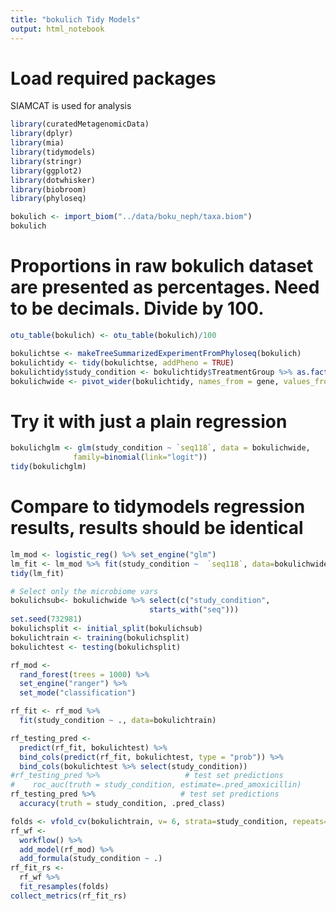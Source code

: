 ```yaml
---
title: "bokulich Tidy Models"
output: html_notebook
---
```


# Load required packages

SIAMCAT is used for analysis

```r
library(curatedMetagenomicData)
library(dplyr)
library(mia)
library(tidymodels)
library(stringr)
library(ggplot2)
library(dotwhisker)
library(biobroom)
library(phyloseq)
```

```r

bokulich <- import_biom("../data/boku_neph/taxa.biom")
bokulich
```


# Proportions in raw bokulich dataset are presented as percentages. Need to be decimals. Divide by 100.
```r
otu_table(bokulich) <- otu_table(bokulich)/100
```


```r
bokulichtse <- makeTreeSummarizedExperimentFromPhyloseq(bokulich)
bokulichtidy <- tidy(bokulichtse, addPheno = TRUE)
bokulichtidy$study_condition <- bokulichtidy$TreatmentGroup %>% as.factor()
bokulichwide <- pivot_wider(bokulichtidy, names_from = gene, values_from = value)
```


# Try it with just a plain regression
```r
bokulichglm <- glm(study_condition ~ `seq118`, data = bokulichwide,
              family=binomial(link="logit"))
tidy(bokulichglm)
```

# Compare to tidymodels regression results, results should be identical

```r

lm_mod <- logistic_reg() %>% set_engine("glm")
lm_fit <- lm_mod %>% fit(study_condition ~  `seq118`, data=bokulichwide)
tidy(lm_fit)
```


```r
# Select only the microbiome vars
bokulichsub<- bokulichwide %>% select(c("study_condition", 
                               starts_with("seq")))
set.seed(732981)
bokulichsplit <- initial_split(bokulichsub)
bokulichtrain <- training(bokulichsplit)
bokulichtest <- testing(bokulichsplit)

rf_mod <- 
  rand_forest(trees = 1000) %>% 
  set_engine("ranger") %>% 
  set_mode("classification")

rf_fit <- rf_mod %>% 
  fit(study_condition ~ ., data=bokulichtrain)

rf_testing_pred <- 
  predict(rf_fit, bokulichtest) %>% 
  bind_cols(predict(rf_fit, bokulichtest, type = "prob")) %>% 
  bind_cols(bokulichtest %>% select(study_condition))
#rf_testing_pred %>%                   # test set predictions
#    roc_auc(truth = study_condition, estimate=.pred_amoxicillin)
rf_testing_pred %>%                   # test set predictions
  accuracy(truth = study_condition, .pred_class)
```

```r
folds <- vfold_cv(bokulichtrain, v= 6, strata=study_condition, repeats=3)
rf_wf <- 
  workflow() %>%
  add_model(rf_mod) %>%
  add_formula(study_condition ~ .)
rf_fit_rs <- 
  rf_wf %>% 
  fit_resamples(folds)
collect_metrics(rf_fit_rs)
```


